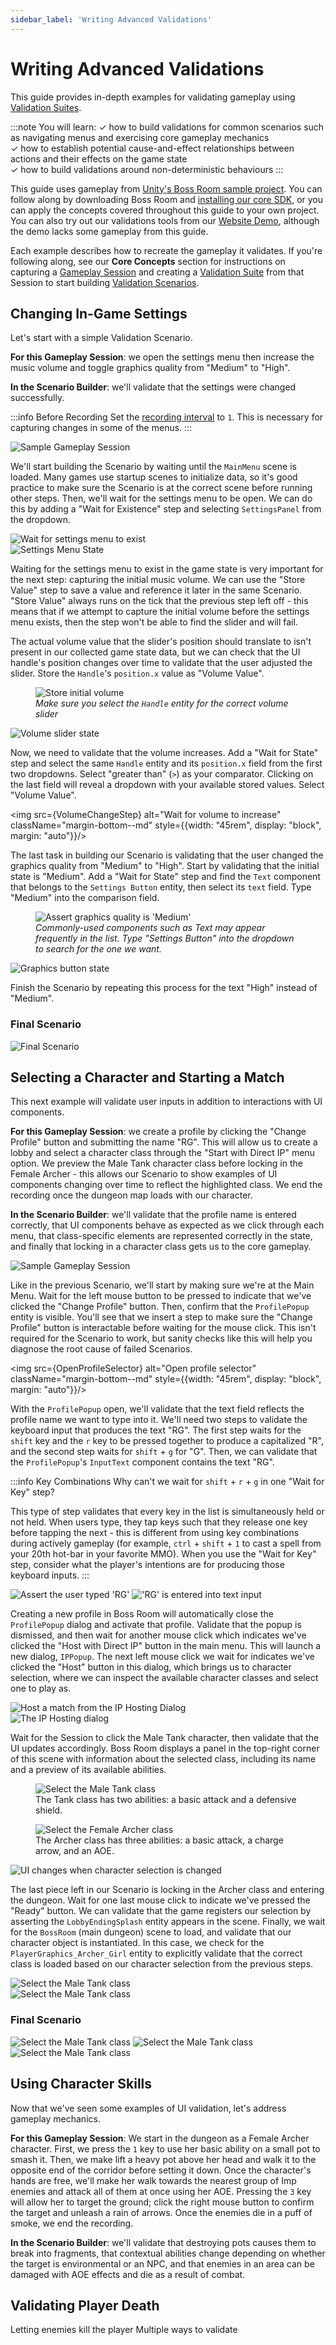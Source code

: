 ```yaml
---
sidebar_label: 'Writing Advanced Validations'
---
```


# Writing Advanced Validations

This guide provides in-depth examples for validating gameplay using [Validation Suites](../core-concepts/validation-suites).

:::note You will learn:
✓ how to build validations for common scenarios such as navigating menus and exercising core gameplay mechanics<br/>
✓ how to establish potential cause-and-effect relationships between actions and their effects on the game state<br/>
✓ how to build validations around non-deterministic behaviours
:::

This guide uses gameplay from [Unity's Boss Room sample project](https://github.com/Unity-Technologies/com.unity.multiplayer.samples.coop).
You can follow along by downloading Boss Room and [installing our core SDK](../getting-started/installing-regression-games),
or you can apply the concepts covered throughout this guide to your own project.
You can also try out our validations tools from our [Website Demo](https://play.regression.gg/validations-demo),
although the demo lacks some gameplay from this guide.

Each example describes how to recreate the gameplay it validates.
If you're following along, see our **Core Concepts** section for instructions on
capturing a [Gameplay Session](../core-concepts/gameplay-sessions)
and creating a [Validation Suite](../core-concepts/validation-suites) from that Session
to start building [Validation Scenarios](../core-concepts/validation-suites#validation-scenarios).

## Changing In-Game Settings

Let's start with a simple Validation Scenario.

**For this Gameplay Session**: we open the settings menu then increase the music volume and toggle graphics quality from "Medium" to "High".

**In the Scenario Builder**: we'll validate that the settings were changed successfully.

:::info Before Recording
Set the [recording interval](../core-concepts/recording-gameplay#adjusting-the-recording-interval) to `1`. This is necessary for capturing changes in some of the menus.
:::

![Sample Gameplay Session](img/writing-advanced-validations/changing-in-game-settings/sample-gameplay-session.gif)

We'll start building the Scenario by waiting until the `MainMenu` scene is loaded.
Many games use startup scenes to initialize data, so it's good practice to make sure the Scenario is at the correct scene
before running other steps.
Then, we'll wait for the settings menu to be open.
We can do this by adding a "Wait for Existence" step and selecting `SettingsPanel` from the dropdown.


<div className="container row margin-bottom--md">
    <div className="col col--7">
        <img src={SettingsMenuExistsStep} alt="Wait for settings menu to exist"/>
    </div>
    <div className="col col--5">
        <img src={SettingsMenuExistsSupplement} alt="Settings Menu State" />
    </div>
</div>

Waiting for the settings menu to exist in the game state is very important for the next step: capturing the initial music volume.
We can use the "Store Value" step to save a value and reference it later in the same Scenario.
"Store Value" always runs on the tick that the previous step left off - this means that
if we attempt to capture the initial volume before the settings menu exists,
then the step won't be able to find the slider and will fail.

The actual volume value that the slider's position should translate to isn't present in our collected game state data,
but we can check that the UI handle's position changes over time to validate that the user adjusted the slider.
Store the `Handle`'s `position.x` value as "Volume Value".


<div className="container row margin-bottom--md">
    <div className="col col--7">
        <figure className="margin--none text--center">
            <img src={StoreInitialVolumeStep} alt="Store initial volume"/>
            <figcaption><i>Make sure you select the <code>Handle</code> entity for the correct volume slider</i></figcaption>
        </figure>
    </div>
    <div className="col col--5">
        <img src={StoreInitialVolumeSupplement} alt="Volume slider state"/>
    </div>
</div>

Now, we need to validate that the volume increases.
Add a "Wait for State" step and select the same `Handle` entity and its `position.x` field from the first two dropdowns.
Select "greater than" (`>`) as your comparator.
Clicking on the last field will reveal a dropdown with your available stored values.
Select "Volume Value".


<img src={VolumeChangeStep} alt="Wait for volume to increase" className="margin-bottom--md" style={{width: "45rem", display: "block", margin: "auto"}}/>

The last task in building our Scenario is validating that the user changed the graphics quality from "Medium" to "High".
Start by validating that the initial state is "Medium".
Add a "Wait for State" step and find the `Text` component that belongs to the `Settings Button` entity,
then select its `text` field. Type "Medium" into the comparison field.


<div className="container row margin-bottom--md">
    <div className="col col--7">
        <figure className="margin--none text--center">
            <img src={GraphicsMediumStep} alt="Assert graphics quality is 'Medium'"/>
            <figcaption>
                <i>
                    Commonly-used components such as Text may appear frequently in the list.
                    Type "Settings Button" into the dropdown to search for the one we want.
                </i>
            </figcaption>
        </figure>
    </div>
    <div className="col col--5">
        <img src={GraphicsSupplement} alt="Graphics button state"/>
    </div>
</div>

Finish the Scenario by repeating this process for the text "High" instead of "Medium".

### Final Scenario

![Final Scenario](img/writing-advanced-validations/changing-in-game-settings/final-scenario.png)

## Selecting a Character and Starting a Match

This next example will validate user inputs in addition to interactions with UI components.

**For this Gameplay Session**: we create a profile by clicking the "Change Profile" button and submitting the name "RG".
This will allow us to create a lobby and select a character class through the "Start with Direct IP" menu option.
We preview the Male Tank character class before locking in the Female Archer -
this allows our Scenario to show examples of UI components changing over time to reflect the highlighted class.
We end the recording once the dungeon map loads with our character.

**In the Scenario Builder**: we'll validate that the profile name is entered correctly, that UI components behave as expected as we
click through each menu, that class-specific elements are represented correctly in the state, and finally that locking in a
character class gets us to the core gameplay.

![Sample Gameplay Session](img/writing-advanced-validations/starting-a-match/sample-gameplay-session.gif)

Like in the previous Scenario, we'll start by making sure we're at the Main Menu.
Wait for the left mouse button to be pressed to indicate that we've clicked the "Change Profile" button.
Then, confirm that the `ProfilePopup` entity is visible.
You'll see that we insert a step to make sure the "Change Profile" button is interactable before waiting for the mouse click.
This isn't required for the Scenario to work, but sanity checks like this will help you diagnose
the root cause of failed Scenarios.


<img src={OpenProfileSelector} alt="Open profile selector" className="margin-bottom--md" style={{width: "45rem", display: "block", margin: "auto"}}/>

With the `ProfilePopup` open, we'll validate that the text field reflects the profile name we want to type into it.
We'll need two steps to validate the keyboard input that produces the text "RG".
The first step waits for the `shift` key and the `r` key to be pressed together to produce a capitalized "R",
and the second step waits for `shift` + `g` for "G".
Then, we can validate that the `ProfilePopup`'s `InputText` component contains the text "RG".

:::info Key Combinations
Why can't we wait for `shift` + `r` + `g` in one "Wait for Key" step?

This type of step validates that every key in the list is simultaneously held or not held.
When users type, they tap keys such that they release one key before tapping the next -
this is different from using key combinations during actively gameplay
(for example, `ctrl` + `shift` + `1` to cast a spell from your 20th hot-bar in your favorite MMO).
When you use the "Wait for Key" step, consider what the player's intentions are for producing
those keyboard inputs.
:::


<div className="text--center margin-bottom--md">
    <img src={TypeProfileNameStep} alt="Assert the user typed 'RG'" style={{width: "45rem"}}/>
    <img src={TypeProfileNameSupplement} alt="'RG' is entered into text input" style={{width: "45rem"}}/>
</div>

Creating a new profile in Boss Room will automatically close the `ProfilePopup` dialog and activate that profile.
Validate that the popup is dismissed, and then wait for another mouse click which indicates
we've clicked the "Host with Direct IP" button in the main menu.
This will launch a new dialog, `IPPopup`.
The next left mouse click we wait for indicates we've clicked the "Host" button in this dialog,
which brings us to character selection, where we can inspect the available character classes and select one to play as.


<div className="container row margin-bottom--md">
    <div className="col col--6">
        <img src={OpenHostingDialogStep} alt="Host a match from the IP Hosting Dialog"/>
    </div>
    <div className="col col--6">
        <img src={OpenHostingDialogSupplement} alt="The IP Hosting dialog"/>
    </div>
</div>

Wait for the Session to click the Male Tank character, then validate that the UI updates accordingly.
Boss Room displays a panel in the top-right corner of this scene with information about
the selected class, including its name and a preview of its available abilities.


<div className="container row margin-bottom--md text--center">
        <div className="col col--7">
            <figure className="margin--none margin-bottom--md">
                <img src={SelectMaleTankClass} alt="Select the Male Tank class"/>
                <figcaption>
                    The Tank class has two abilities: a basic attack and a defensive shield.
                </figcaption>
            </figure>
            <figure className="margin--none">
                <img src={SelectFemaleArcherClass} alt="Select the Female Archer class"/>
                <figcaption>
                    The Archer class has three abilities: a basic attack, a charge arrow, and an AOE.
                </figcaption>
            </figure>
        </div>
        <div className="col col--5 margin-top--lg">
            <img src={SelectCharactersSupplement} alt="UI changes when character selection is changed"/>
        </div>
</div>

The last piece left in our Scenario is locking in the Archer class and entering the dungeon.
Wait for one last mouse click to indicate we've pressed the "Ready" button.
We can validate that the game registers our selection by asserting the `LobbyEndingSplash` entity appears in the scene.
Finally, we wait for the `BossRoom` (main dungeon) scene to load, and validate that our character object is instantiated.
In this case, we check for the `PlayerGraphics_Archer_Girl` entity to explicitly validate that the correct class is loaded
based on our character selection from the previous steps.


<div className="container row margin-bottom--md text--center">
    <div className="col col--6">
        <img src={MatchStartingStep} alt="Select the Male Tank class"/>
    </div>
    <div className="col col--6">
        <img src={MatchStartingSupplement} alt="Select the Male Tank class"/>
    </div>
</div>

### Final Scenario


<div className="container row column--no-gutters margin--none">
    <img src={FinalScenario1} alt="Select the Male Tank class" className="margin--none"/>
    <img src={FinalScenario2} alt="Select the Male Tank class" className="margin--none"/>
    <img src={FinalScenario3} alt="Select the Male Tank class" className="margin--none"/>
</div>

## Using Character Skills

Now that we've seen some examples of UI validation, let's address gameplay mechanics.

**For this Gameplay Session**: We start in the dungeon as a Female Archer character.
First, we press the `1` key to use her basic ability on a small pot to smash it.
Then, we make lift a heavy pot above her head and walk it to the opposite end of the corridor before setting it down.
Once the character's hands are free, we'll make her walk towards the nearest group of Imp enemies
and attack all of them at once using her AOE.
Pressing the `3` key will allow her to target the ground; click the right mouse button to confirm the target and unleash
a rain of arrows.
Once the enemies die in a puff of smoke, we end the recording.

**In the Scenario Builder**: we'll validate that destroying pots causes them to break into fragments,
that contextual abilities change depending on whether the target is environmental or an NPC, and that
enemies in an area can be damaged with AOE effects and die as a result of combat.

## Validating Player Death

Letting enemies kill the player
Multiple ways to validate

